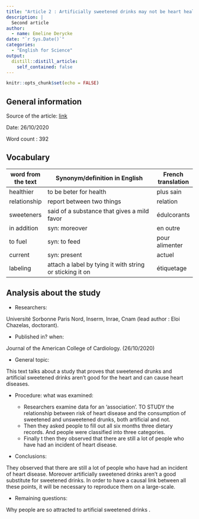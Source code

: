 ```yaml
---
title: "Article 2 : Artificially sweetened drinks may not be heart healthier than sugary drinks"
description: | 
  Second article 
author:
  - name: Emeline Derycke
date: "`r Sys.Date()`"
categories:
  - "English for Science"
output:
  distill::distill_article:
    self_contained: false
---
```


```r
knitr::opts_chunk$set(echo = FALSE)
```

## General information 

Source of the article:  [link](https://www.sciencedaily.com/releases/2020/10/201026144524.htm)
  
Date: 26/10/2020
  
Word count : 392

## Vocabulary 
| word from the text  | Synonym/definition in English                             | French translation |
| ------------------- | --------------------------------------------------------- | ------------------ |
| healthier           | to be beter for health                                    | plus sain          |
| relationship        | report between two things                                 | relation           |
| sweeteners          | said of a substance that gives a mild favor               | édulcorants        |
| in addition         | syn: moreover                                             | en outre           |
| to fuel             | syn: to feed                                              | pour alimenter     |
| current             | syn: present                                              | actuel             |
| labeling            | attach a label by tying it with string or sticking it on  | étiquetage         |

## Analysis about the study 
* Researchers:

Université Sorbonne Paris Nord, Inserm, Inrae, Cnam (lead author : Eloi Chazelas, doctorant).

* Published in? when:

Journal of the American College of Cardiology. (26/10/2020)

* General topic:

This text talks about a study that proves that sweetened drunks and artificial sweetened drinks aren’t good for the heart and can cause heart diseases.

* Procedure: what was examined:

   + Researchers examine data for an 'association'. TO STUDY the relationship between risk of heart disease and the consumption of sweetened and unsweetened drunks, both artificial and not.
   + Then they asked people to fill out all six months three dietary records. And people were classified into three categories.
   + Finally t then they observed that there are still a lot of people who have had an incident of heart disease. 

* Conclusions:

They observed that there are still a lot of people who have had an incident of heart disease. Moreover artificially sweetened drinks aren’t a good substitute for sweetened drinks.
In order to have a causal link between all these points, it will be necessary to reproduce them on a large-scale.

* Remaining questions:

Why people are so attracted to artificial sweetened drinks .
